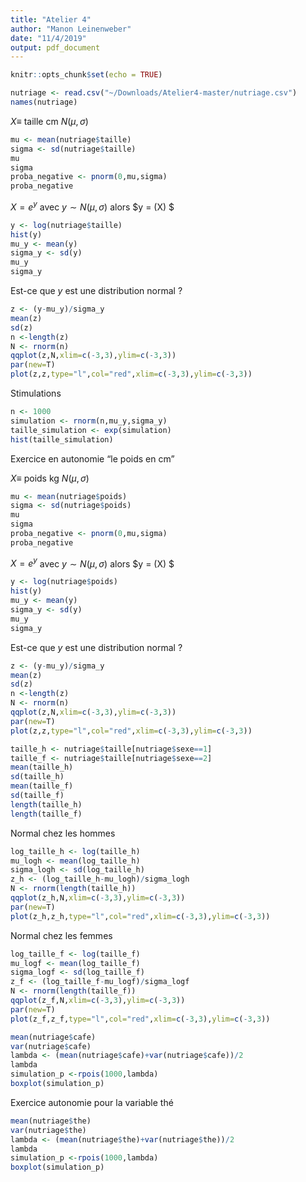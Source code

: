 ```yaml
---
title: "Atelier 4"
author: "Manon Leinenweber"
date: "11/4/2019"
output: pdf_document
---
```


```r
knitr::opts_chunk$set(echo = TRUE)
```

```r
nutriage <- read.csv("~/Downloads/Atelier4-master/nutriage.csv")
names(nutriage)
```

$X \equiv$ taille cm $N(\mu,\sigma)$

```r
mu <- mean(nutriage$taille)
sigma <- sd(nutriage$taille)
mu
sigma
proba_negative <- pnorm(0,mu,sigma)
proba_negative
```
$X = e^y$ avec $y \sim N(\mu,\sigma)$ alors $y = \ln(X) $

```r
y <- log(nutriage$taille)
hist(y)
mu_y <- mean(y)
sigma_y <- sd(y)
mu_y
sigma_y
```

Est-ce que $y$ est une distribution normal ? 

```r
z <- (y-mu_y)/sigma_y
mean(z)
sd(z)
n <-length(z)
N <- rnorm(n)
qqplot(z,N,xlim=c(-3,3),ylim=c(-3,3))
par(new=T)
plot(z,z,type="l",col="red",xlim=c(-3,3),ylim=c(-3,3))
```

Stimulations

```r
n <- 1000
simulation <- rnorm(n,mu_y,sigma_y)
taille_simulation <- exp(simulation)
hist(taille_simulation)
```


Exercice en autonomie "le poids en cm " 

$X \equiv$ poids kg $N(\mu,\sigma)$
```r
mu <- mean(nutriage$poids)
sigma <- sd(nutriage$poids)
mu
sigma
proba_negative <- pnorm(0,mu,sigma)
proba_negative
```
$X = e^y$ avec $y \sim N(\mu,\sigma)$ alors $y = \ln(X) $

```r
y <- log(nutriage$poids)
hist(y)
mu_y <- mean(y)
sigma_y <- sd(y)
mu_y
sigma_y
```

Est-ce que $y$ est une distribution normal ? 

```r
z <- (y-mu_y)/sigma_y
mean(z)
sd(z)
n <-length(z)
N <- rnorm(n)
qqplot(z,N,xlim=c(-3,3),ylim=c(-3,3))
par(new=T)
plot(z,z,type="l",col="red",xlim=c(-3,3),ylim=c(-3,3))
```


```r
taille_h <- nutriage$taille[nutriage$sexe==1]
taille_f <- nutriage$taille[nutriage$sexe==2]
mean(taille_h)
sd(taille_h)
mean(taille_f)
sd(taille_f)
length(taille_h)
length(taille_f)
```

Normal chez les hommes 

```r
log_taille_h <- log(taille_h)
mu_logh <- mean(log_taille_h)
sigma_logh <- sd(log_taille_h)
z_h <- (log_taille_h-mu_logh)/sigma_logh
N <- rnorm(length(taille_h))
qqplot(z_h,N,xlim=c(-3,3),ylim=c(-3,3))
par(new=T)
plot(z_h,z_h,type="l",col="red",xlim=c(-3,3),ylim=c(-3,3))
```
Normal chez les femmes 
```r
log_taille_f <- log(taille_f)
mu_logf <- mean(log_taille_f)
sigma_logf <- sd(log_taille_f)
z_f <- (log_taille_f-mu_logf)/sigma_logf
N <- rnorm(length(taille_f))
qqplot(z_f,N,xlim=c(-3,3),ylim=c(-3,3))
par(new=T)
plot(z_f,z_f,type="l",col="red",xlim=c(-3,3),ylim=c(-3,3))
```

```r
mean(nutriage$cafe)
var(nutriage$cafe)
lambda <- (mean(nutriage$cafe)+var(nutriage$cafe))/2
lambda
simulation_p <-rpois(1000,lambda)
boxplot(simulation_p)
```

Exercice autonomie pour la variable thé 



```r
mean(nutriage$the)
var(nutriage$the)
lambda <- (mean(nutriage$the)+var(nutriage$the))/2
lambda
simulation_p <-rpois(1000,lambda)
boxplot(simulation_p)
```